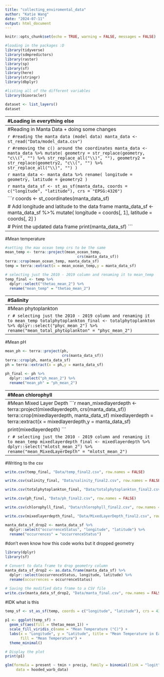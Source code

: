 ```yaml
---
title: "collecting_enviromental_data"
author: "Katie Wang"
date: "2024-07-11"
output: html_document
---
```


```r
knitr::opts_chunk$set(echo = TRUE, warning = FALSE, messages = FALSE)
```

```r
#loading in the packages :D
library(tidyverse)
library(sdmpredictors)
library(raster)
library(sp)
library(sf)
library(here)
library(stringr)
library(dbplyr)
```

```r
#listing all of the different variables 
library(biooracler)

dataset <- list_layers()
dataset
```

-----------------------------------------------------------------------------
#Loading in everything else

```r
latitude = c(-89.975, 89.975)
longitude = c(-179.975, 179.975)
constraints = list(latitude, longitude)
names(constraints) = c("latitude", "longitude")
```

```r
info_layer("thetao_ssp119_2020_2100_depthmean")
```

```r
#importing the mean ocean temperature
dataset_id1 <- "thetao_baseline_2000_2019_depthmean"
variables = c("thetao_mean") #choosing the mean of the mean temperature 
mean_ocean_temp <- download_layers(dataset_id1, variables, constraints)
```

```r
#importing the mean salinity
dataset_id3<- "so_baseline_2000_2019_depthmean"
variables = c("so_mean") #choosing the mean of salinity
salinity <- download_layers(dataset_id3, variables, constraints)
```

```r
#importing the mean TotalPhytoplankton
dataset_id4 <- "phyc_baseline_2000_2020_depthmean"
variables = c("phyc_mean") #choosing the mean of TotalPhytoplankton <- can be rep of primary productivity
totalphytoplankton <- download_layers(dataset_id4, variables, constraints)
```

```r
#importing the mean pH
dataset_id5 <- "ph_baseline_2000_2018_depthmean"
variables = c("ph_mean") #choosing the mean of pH
ph <- download_layers(dataset_id5, variables, constraints)
```

```r
#importing the mean chlorophyll
dataset_id6 <- "chl_baseline_2000_2018_depthmean"
variables = c("chl_mean") #choosing the mean of chlorophyll
chlorophyll <- download_layers(dataset_id6, variables, constraints)
```

```r
#importing the MixedLayerDepth
dataset_id7 <- "mlotst_baseline_2000_2019_depthsurf"
variables = c("mlotst_mean") #choosing the mean of MixedLayerDepth
mixedlayerdepth <- download_layers(dataset_id7, variables, constraints)
```

Can plot(variable) <- to see the current data

-----------------------------------------------------------------------------
#Reading in Manta Data + doing some changes

```r
#reading the manta data (model data)
manta_data <- st_read("Data/model_data.csv")
```

```r
#removing the c() around the coordinates
manta_data <- manta_data %>%
  mutate(
    geometry = str_replace(geometry, "c\\(", "") %>%
      str_replace_all("\\)", ""),
    geometry2 = str_replace(geometry2, "c\\(", "") %>%
      str_replace_all("\\)", "")
  )
```

```r
manta_data <- manta_data %>%
  rename(
    longitude = geometry,
    latitude = geometry2
  )
```

```r
manta_data_sf <- st_as_sf(manta_data, coords = c("longitude", "latitude"), crs = "EPSG:4326") 
```

```r
coords <- st_coordinates(manta_data_sf)

# Add longitude and latitude to the data frame
manta_data_sf <- manta_data_sf %>%
  mutate(
    longitude = coords[, 1],
    latitude = coords[, 2]
  )

# Print the updated data frame
print(manta_data_sf)
```



-----------------------------------------------------------------------------
#Mean temperature
```r
#setting the max ocean temp crs to be the same
mean_temp <- terra::project(mean_ocean_temp,
                                 crs(manta_data_sf))
terra::crop(mean_ocean_temp, manta_data_sf)
temp = terra::extract(x = mean_ocean_temp,y = manta_data_sf)
```

```r
# selecting just the 2010 - 2019 column and renaming it to mean_temp 
temp_final <- temp %>%
  dplyr::select("thetao_mean_2") %>% 
  rename("mean_temp" = "thetao_mean_2")
```

-----------------------------------------------------------------------------
#Salinity
```r
mean_salinity <- terra::project(salinity,
                                 crs(manta_data_sf))
terra::crop(salinity, manta_data_sf)
salinity = terra::extract(x = salinity,y = manta_data_sf)
```

```r
# selecting just the 2010 - 2019 column and renaming it to mean_temp 
salinity_final <- salinity %>%
  dplyr::select("so_mean_2") %>% 
  rename("mean_salinity" = "so_mean_2")
```

-----------------------------------------------------------------------------
#Mean phytoplankton 
```r
mean_totalphytoplankton <- terra::project(totalphytoplankton,
                                 crs(manta_data_sf))
terra::crop(totalphytoplankton, manta_data_sf)
totalphytoplankton = terra::extract(x = totalphytoplankton,y = manta_data_sf)
```

```r
# selecting just the 2010 - 2019 column and renaming it to mean_temp 
totalphytoplankton_final <- totalphytoplankton %>%
  dplyr::select("phyc_mean_2") %>% 
  rename("mean_total_phytoplankton" = "phyc_mean_2")
```

-----------------------------------------------------------------------------
#Mean pH
```r
mean_ph <- terra::project(ph,
                          crs(manta_data_sf))
terra::crop(ph, manta_data_sf)
ph = terra::extract(x = ph,y = manta_data_sf)
```

```r
ph_final <- ph %>%
  dplyr::select("ph_mean_2") %>% 
  rename("mean_ph" = "ph_mean_2")
```

-----------------------------------------------------------------------------
#Mean chlorophyll
```r
mean_chlorophyll <- terra::project(chlorophyll,
                                 crs(manta_data_sf))
terra::crop(chlorophyll, manta_data_sf)
chlorophyll = terra::extract(x = chlorophyll,y = manta_data_sf)
```

```r
# selecting just the 2010 - 2019 column and renaming it to mean_temp 
chlorophyll_final <- chlorophyll %>%
   dplyr::select("chl_mean_2") %>% 
  rename("mean_chlorophyll" = "chl_mean_2")
```

-----------------------------------------------------------------------------
#Mean Mixed Layer Depth
```r
mean_mixedlayerdepth <- terra::project(mixedlayerdepth,
                                 crs(manta_data_sf))
terra::crop(mixedlayerdepth, manta_data_sf)
mixedlayerdepth = terra::extract(x = mixedlayerdepth,y = manta_data_sf)

print(mixedlayerdepth)
```

```r
# selecting just the 2010 - 2019 column and renaming it to mean_temp 
mixedlayerdepth_final <- mixedlayerdepth %>%
   dplyr::select("mlotst_mean_2") %>% 
  rename("mean_MixedLayerDepth" = "mlotst_mean_2")
```

-----------------------------------------------------------------------------
#Writing to the csv
  
```r
write.csv(temp_final, "Data/temp_final2.csv", row.names = FALSE)
```

```r
write.csv(salinity_final, "Data/salinity_final2.csv", row.names = FALSE)
```

```r
write.csv(totalphytoplankton_final, "Data/totalphytoplankton_final2.csv", row.names = FALSE)
```

```r
write.csv(ph_final, "Data/ph_final2.csv", row.names = FALSE)
```

```r
write.csv(chlorophyll_final, "Data/chlorophyll_final2.csv", row.names = FALSE)
```

```r
write.csv(mixedlayerdepth_final, "Data/MixedLayerDepth_final2.csv", row.names = FALSE)
```

```r
manta_data_sf_drop2 <- manta_data_sf %>%
  dplyr::select("occurrenceStatus", "longitude", "latitude") %>% 
  rename("occurrences" = "occurrenceStatus")

```

#don't even know how this code works but it dropped geometry
```r
library(dplyr)
library(sf)

# Convert to data frame to drop geometry column
manta_data_sf_drop2 <- as.data.frame(manta_data_sf) %>%
  dplyr::select(occurrenceStatus, longitude, latitude) %>%
  rename(occurrences = occurrenceStatus)

# Saving the modified data frame to a CSV file
write.csv(manta_data_sf_drop2, "Data/manta_final.csv", row.names = FALSE)
```


#IDK what is this 
```r
temp_sf <- st_as_sf(temp, coords = c("longitude", "latitude"), crs = 4326)

p1 <- ggplot(temp_sf) +
  geom_sf(aes(fill = thetao_mean_1)) +
  scale_fill_viridis_c(name = "Mean Temperature (°C)") +
  labs(x = "Longitude", y = "Latitude", title = "Mean Temperature in Each MPA",
       fill = "Mean Temperature") +
  theme_minimal()

# Display the plot
print(p1)
```

```r
glm(formula = present ~ tmin + precip, family = binomial(link = "logit"), 
     data = hooded_warb_data)
```